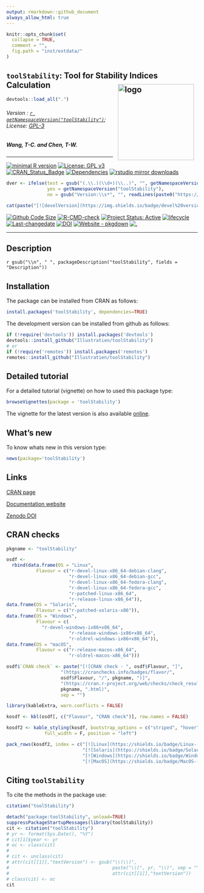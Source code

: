 ```yaml
---
output: rmarkdown::github_document
always_allow_html: true
---
```


```r
knitr::opts_chunk$set(
  collapse = TRUE,
  comment = "",
  fig.path = "inst/extdata/"
)
```

## `toolStability`: Tool for Stability Indices Calculation  <img src="https://raw.githubusercontent.com/Illustratien/toolStability/master/inst/extdata/toolStability.png" align="right" alt="logo" width="200" height = "200" style = "padding: 10px; border: none; float: right;">

```r
devtools::load_all(".")

```

###### Version : [`r getNamespaceVersion("toolStability")`](https://illustratien.github.io/toolStability/articles/toolStability.html#version-history); License: [GPL-3](https://www.r-project.org/Licenses/)


##### *Wang, T-C. and Chen, T-W.*



***

[![minimal R version](https://img.shields.io/badge/R>%3D-3.5.0-6666ff.svg?logo=R)](https://cran.r-project.org/)
[![License: GPL v3](https://img.shields.io/badge/License-GPL%20v3-blue.svg)](https://www.gnu.org/licenses/gpl-3.0)
[![CRAN_Status_Badge](https://www.r-pkg.org/badges/version-last-release/toolStability)](https://cran.r-project.org/package=toolStability)
[![Dependencies](https://tinyverse.netlify.com/badge/toolStability)](https://cran.r-project.org/package=toolStability)
[![rstudio mirror downloads](https://cranlogs.r-pkg.org/badges/grand-total/toolStability?color=green)](https://CRAN.R-project.org/package=toolStability)
```r
dver <- ifelse(test = gsub("(.\\.)(\\d+)(\\..)", "", getNamespaceVersion("toolStability")) != "",
               yes = getNamespaceVersion("toolStability"),
               no = gsub("Version:\\s*", "", readLines(paste0("https://raw.githubusercontent.com/", "Illustratien/toolStability", "/master/DESCRIPTION"))[grep("Version:", readLines(paste0("https://raw.githubusercontent.com/", "Illustratien/toolStability", "/master/DESCRIPTION")))]))

cat(paste("[![develVersion](https://img.shields.io/badge/devel%20version-", dver, "-orange.svg)](https://github.com/Illustratien/toolStability)", sep = ""))
```
[![Github Code Size](https://img.shields.io/github/languages/code-size/Illustratien/toolStability.svg)](https://github.com/Illustratien/toolStability)
[![R-CMD-check](https://github.com/Illustratien/toolStability/workflows/R-CMD-check/badge.svg)](https://github.com/Illustratien/toolStability/actions)
[![Project Status: Active](https://www.repostatus.org/badges/latest/active.svg)](https://www.repostatus.org/#active)
[![lifecycle](https://img.shields.io/badge/lifecycle-stable-brightgreen.svg)](https://lifecycle.r-lib.org/articles/stages.html#stable)
[![Last-changedate](https://img.shields.io/badge/last%20change-`r gsub('-', '--', Sys.Date())`-yellowgreen.svg)](https://github.com/Illustratien/toolStability/commits/master)
[![DOI](https://zenodo.org/badge/203346020.svg)](https://zenodo.org/badge/latestdoi/203346020)
[![Website - pkgdown](https://img.shields.io/website-up-down-green-red/https/Illustratien.github.io/toolStability.svg)](https://Illustratien.github.io/toolStability/)
[![.](https://raw.githubusercontent.com/vitr/google-analytics-beacon/master/static/badge-flat.gif)](https://github.com/Illustratien/google-analytics-beacon)


***

## Description
`r gsub("\\n", " ", packageDescription("toolStability", fields = "Description"))`

## Installation
The package can be installed from CRAN as follows:

```r
install.packages('toolStability', dependencies=TRUE)
```

The development version can be installed from github as follows:

```r
if (!require('devtools')) install.packages('devtools')
devtools::install_github("Illustratien/toolStability")
# or
if (!require('remotes')) install.packages('remotes')
remotes::install_github("Illustratien/toolStability")
```

## Detailed tutorial
For a detailed tutorial (vignette) on how to used this package type:

```r
browseVignettes(package = 'toolStability')
```

The vignette for the latest version is also available [online](https://Illustratien.github.io/toolStability/articles/Introduction.html).

## What's new
To know whats new in this version type:

```r
news(package='toolStability')
```

## Links

[CRAN page](https://cran.r-project.org/package=toolStability)

<!-- [Github page](https://github.com/Illustratien/toolStability) -->

[Documentation website](https://Illustratien.github.io/toolStability/)

[Zenodo DOI](https://zenodo.org/badge/latestdoi/203346020)

## CRAN checks


```r
pkgname <- "toolStability"

osdf <-
  rbind(data.frame(OS = "Linux", 
           Flavour = c("r-devel-linux-x86_64-debian-clang",
                       "r-devel-linux-x86_64-debian-gcc", 
                       "r-devel-linux-x86_64-fedora-clang",
                       "r-devel-linux-x86_64-fedora-gcc", 
                       "r-patched-linux-x86_64",
                       "r-release-linux-x86_64")),
data.frame(OS = "Solaris",
           Flavour = c("r-patched-solaris-x86")),
data.frame(OS = "Windows", 
           Flavour = c(
             "r-devel-windows-ix86+x86_64",
                       "r-release-windows-ix86+x86_64",
                       "r-oldrel-windows-ix86+x86_64")),
data.frame(OS = "macOS", 
           Flavour = c("r-release-macos-x86_64", 
                       "r-oldrel-macos-x86_64")))

osdf$`CRAN check` <- paste("[![CRAN check - ", osdf$Flavour, "]",
                    "(https://cranchecks.info/badges/flavor/",
                    osdf$Flavour, "/", pkgname, ")]",
                    "(https://cran.r-project.org/web/checks/check_results_",
                    pkgname, ".html)",
                    sep = "")
```


```r
library(kableExtra, warn.conflicts = FALSE)

kosdf <- kbl(osdf[, c("Flavour", "CRAN check")], row.names = FALSE)

kosdf2 <- kable_styling(kosdf, bootstrap_options = c("striped", "hover"),
              full_width = F, position = "left")

pack_rows(kosdf2, index = c("[![Linux](https://shields.io/badge/Linux--9cf?logo=Linux&style=social)](https://cran.r-project.org/web/checks/check_results_toolStability.html)" = 6,
                            "[![Solaris](https://shields.io/badge/Solaris--9cf?logo=Oracle&style=social)](https://cran.r-project.org/web/checks/check_results_toolStability.html)" = 1,
                            "[![Windows](https://shields.io/badge/Windows--9cf?logo=Windows&style=social)](https://cran.r-project.org/web/checks/check_results_toolStability.html)" = 3,
                            "[![MacOS](https://shields.io/badge/MacOS--9cf?logo=Apple&style=social)](https://cran.r-project.org/web/checks/check_results_toolStability.html)" = 2))

```

## Citing `toolStability`
To cite the methods in the package use:

```r
citation("toolStability")
```

```r
detach("package:toolStability", unload=TRUE)
suppressPackageStartupMessages(library(toolStability))
cit <- citation("toolStability")
# yr <- format(Sys.Date(), "%Y")
# cit[1]$year <- yr
# oc <- class(cit)
# 
# cit <- unclass(cit)
# attr(cit[[1]],"textVersion") <- gsub("\\(\\)",
#                                      paste("\\(", yr, "\\)", sep = ""),
#                                      attr(cit[[1]],"textVersion"))
# class(cit) <- oc
cit
```
